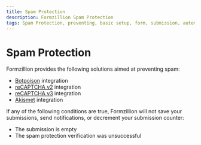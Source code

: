 ```yaml
---
title: Spam Protection
description: Formzillion Spam Protection
tags: Spam Protection, preventing, basic setup, form, submission, automate, backend, open-source, integrations, Formzillion
---
```


# Spam Protection

Formzillion provides the following solutions aimed at preventing spam:

- [Botpoison](https://botpoison.com/) integration
- [reCAPTCHA v2](https://www.google.com/recaptcha/about/) integration
- [reCAPTCHA v3](https://www.google.com/recaptcha/about/) integration
- [Akismet](https://akismet.com/) integration

If any of the following conditions are true, Formzillion will not save your submissions, send notifications, or decrement your submission counter:

- The submission is empty
- The spam protection verification was unsuccessful
